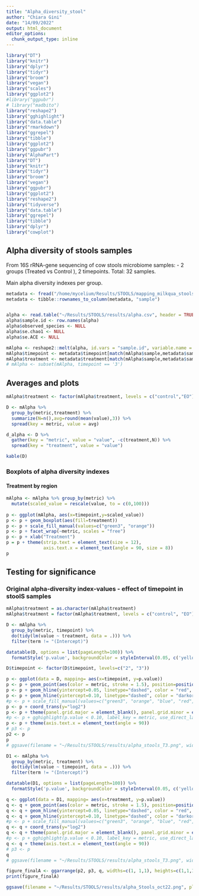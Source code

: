 ```yaml
---
title: "Alpha_diversity_stool"
author: "Chiara Gini"
date: "14/09/2022"
output: html_document
editor_options: 
  chunk_output_type: inline
---
```


```r
library("DT")
library("knitr")
library("dplyr")
library("tidyr")
library("broom")
library("vegan")
library("scales")
library("ggplot2")
#library("ggpubr")
# library("madbito")
library("reshape2")
library("gghighlight")
library("data.table")
library("rmarkdown")
library("ggrepel")
library("tibble")
library("ggplot2")
library("ggpubr")
library("AlphaPart")
library("DT")
library("knitr")
library("tidyr")
library("broom")
library("vegan")
library("ggpubr")
library("ggplot2")
library("reshape2")
library("tidyverse")
library("data.table")
library("ggrepel")
library("tibble")
library("dplyr")
library("cowplot")
```

## Alpha diversity of stools samples

From 16S rRNA-gene sequencing of cow stools microbiome samples:
- 2 groups (Treated vs Control ), 2 timepoints.
Total: 32 samples.

Main alpha diversity indexes per group. 

```r
metadata <- fread("/home/mycelium/Results/STOOLS/mapping_milkqua_stools.csv")
metadata <- tibble::rownames_to_column(metadata, "sample")


alpha <- read.table("~/Results/STOOLS/results/alpha.csv", header = TRUE, sep = ",")
alpha$sample.id <- row.names(alpha)
alpha$observed_species <- NULL
alpha$se.chao1 <- NULL
alpha$se.ACE <- NULL

mAlpha <- reshape2::melt(alpha, id.vars = "sample.id", variable.name = "metric", value.name = "value")
mAlpha$timepoint <- metadata$timepoint[match(mAlpha$sample,metadata$sample)]
mAlpha$treatment <- metadata$treatment[match(mAlpha$sample,metadata$sample)]
# mAlpha <- subset(mAlpha, timepoint == '3')
```

## Averages and plots

```r
mAlpha$treatment <- factor(mAlpha$treatment, levels = c("control","EO"))

D <- mAlpha %>%
  group_by(metric,treatment) %>%
  summarize(N=n(),avg=round(mean(value),3)) %>%
  spread(key = metric, value = avg)

d_alpha <- D %>%
  gather(key = "metric", value = "value", -c(treatment,N)) %>%
  spread(key = "treatment", value = "value")

kable(D)
```

### Boxplots of alpha diversity indexes

#### Treatment by region

```r
mAlpha <- mAlpha %>% group_by(metric) %>%
  mutate(scaled_value = rescale(value, to = c(0,100)))
  
p <- ggplot(mAlpha, aes(x=timepoint,y=scaled_value)) 
p <- p + geom_boxplot(aes(fill=treatment))
p <- p + scale_fill_manual(values=c("green3", "orange"))
p <- p + facet_wrap(~metric, scales = "free")
p <- p + xlab("Treatment")
p = p + theme(strip.text = element_text(size = 12),
              axis.text.x = element_text(angle = 90, size = 8))
p
```

## Testing for significance

### Original alpha-diversity index-values - effect of timepoint in stoolS samples

```r
mAlpha$treatment = as.character(mAlpha$treatment)
mAlpha$treatment = factor(mAlpha$treatment, levels = c("control", "EO"))

D <- mAlpha %>%
  group_by(metric, timepoint) %>%
  do(tidy(lm(value ~ treatment, data = .))) %>%
  filter(term != "(Intercept)")

datatable(D, options = list(pageLength=100)) %>% 
  formatStyle('p.value', backgroundColor = styleInterval(0.05, c('yellow', 'white')))
```

```r
D$timepoint <- factor(D$timepoint, levels=c("2", "3"))

p <- ggplot(data = D, mapping= aes(x=timepoint, y=p.value))
p <- p + geom_point(aes(color = metric, stroke = 1.5), position=position_jitter(h=0, w=0.25))
p <- p + geom_hline(yintercept=0.05, linetype="dashed", color = "red", size=0.5)
p <- p + geom_hline(yintercept=0.10, linetype="dashed", color = "darkorange", size=0.5)
#p <- p + scale_fill_manual(values=c("green3", "orange", "blue", "red", "yellow", "gray", "rose"))
p <- p + coord_trans(y="log2")
p <- p + theme(panel.grid.major = element_blank(), panel.grid.minor = element_blank()) + scale_y_continuous(breaks=pretty_breaks(n=20)) + scale_y_continuous(breaks = c(0, 0.05, 0.10, 1))
#p <- p + gghighlight(p.value < 0.10, label_key = metric, use_direct_label = FALSE)
p <- p + theme(axis.text.x = element_text(angle = 90))
# p3 <- p
p2 <- p
p
# ggsave(filename = "~/Results/STOOLS/results/alpha_stools_T3.png", width = 4, height = 4, plot = p, device = "png")
```

```r
D1 <- mAlpha %>%
  group_by(metric, treatment) %>%
  do(tidy(lm(value ~ timepoint, data = .))) %>%
  filter(term != "(Intercept)")

datatable(D1, options = list(pageLength=100)) %>% 
  formatStyle('p.value', backgroundColor = styleInterval(0.05, c('yellow', 'white')))
```

```r
q <- ggplot(data = D1, mapping= aes(x=treatment, y=p.value))
q <- q + geom_point(aes(color = metric, stroke = 1.5), position=position_jitter(h=0, w=0.25))
q <- q + geom_hline(yintercept=0.05, linetype="dashed", color = "red", size=0.5)
q <- q + geom_hline(yintercept=0.10, linetype="dashed", color = "darkorange", size=0.5)
#p <- p + scale_fill_manual(values=c("green3", "orange", "blue", "red", "yellow", "gray", "rose"))
q <- q + coord_trans(y="log2")
q <- q + theme(panel.grid.major = element_blank(), panel.grid.minor = element_blank()) + scale_y_continuous(breaks=pretty_breaks(n=20)) + scale_y_continuous(breaks = c(0, 0.05, 0.10, 1))
#p <- p + gghighlight(p.value < 0.10, label_key = metric, use_direct_label = FALSE)
q <- q + theme(axis.text.x = element_text(angle = 90))
# p3 <- p
q
# ggsave(filename = "~/Results/STOOLS/results/alpha_stools_T3.png", width = 4, height = 4, plot = p, device = "png")
```

```r
figure_finalA <- ggarrange(p2, p3, q, widths=c(1, 1,1), heights=c(1,1,1),  labels=c("A", "B", "C"), ncol=3, nrow=1 )
print(figure_finalA)

ggsave(filename = "~/Results/STOOLS/results/alpha_Stools_oct22.png", plot = figure_finalA, device = "png", width = 12, height = 3)
```


